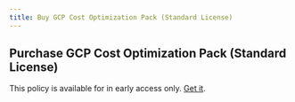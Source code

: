 ```yaml
---
title: Buy GCP Cost Optimization Pack (Standard License)
---
```


## Purchase GCP Cost Optimization Pack (Standard License)

This policy is available for in early access only. [Get it](/contact-policies).
